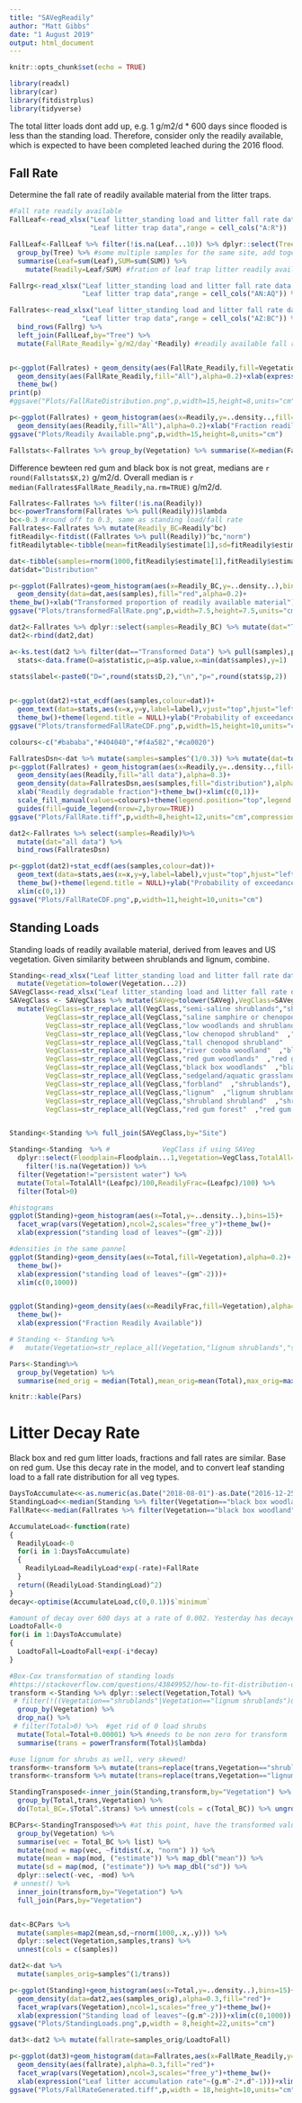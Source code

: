```yaml
---
title: "SAVegReadily"
author: "Matt Gibbs"
date: "1 August 2019"
output: html_document
---
```


```r
knitr::opts_chunk$set(echo = TRUE)

library(readxl)
library(car)
library(fitdistrplus)
library(tidyverse)
```

The total litter loads dont add up, e.g. 1 g/m2/d * 600 days since flooded is less than the standing load. Therefore, consider only the readily available, which is expected to have been completed leached during the 2016 flood.

## Fall Rate

Determine the fall rate of readily available material from the litter traps. 

```r
#Fall rate readily available
FallLeaf<-read_xlsx("Leaf litter_standing load and litter fall rate data file for MG_01032019.xlsx",
                    "Leaf litter trap data",range = cell_cols("A:R"))

FallLeaf<-FallLeaf %>% filter(!is.na(Leaf...10)) %>% dplyr::select(Tree=`Coded name`,Species,Leaf=`Leaf...14`,SUM)  %>% 
  group_by(Tree) %>% #some multiple samples for the same site, add together
  summarise(Leaf=sum(Leaf),SUM=sum(SUM)) %>% 
    mutate(Readily=Leaf/SUM) #fration of leaf trap litter readily available

Fallrg<-read_xlsx("Leaf litter_standing load and litter fall rate data file for MG_01032019.xlsx",
                  "Leaf litter trap data",range = cell_cols("AN:AQ")) %>% drop_na() %>% mutate(Vegetation="red gum woodland")

Fallrates<-read_xlsx("Leaf litter_standing load and litter fall rate data file for MG_01032019.xlsx",
                  "Leaf litter trap data",range = cell_cols("AZ:BC")) %>% drop_na() %>% mutate(Vegetation="black box woodland") %>%  
  bind_rows(Fallrg) %>% 
  left_join(FallLeaf,by="Tree") %>% 
  mutate(FallRate_Readily=`g/m2/day`*Readily) #readily available fall rate


p<-ggplot(Fallrates) + geom_density(aes(FallRate_Readily,fill=Vegetation),alpha=0.2)+
  geom_density(aes(FallRate_Readily,fill="All"),alpha=0.2)+xlab(expression("Fall rate of leaves"~(gm^-2*d^-1)))+
  theme_bw()
print(p)
#ggsave("Plots/FallRateDistribution.png",p,width=15,height=8,units="cm")

p<-ggplot(Fallrates) + geom_histogram(aes(x=Readily,y=..density..,fill=Vegetation),bins=8,position="dodge")+
  geom_density(aes(Readily,fill="All"),alpha=0.2)+xlab("Fraction readily available")+theme_bw()
ggsave("Plots/Readily Available.png",p,width=15,height=8,units="cm")

Fallstats<-Fallrates %>% group_by(Vegetation) %>% summarise(X=median(FallRate_Readily,na.rm = TRUE))

```
Difference bewteen red gum and black box is not great, medians are `r round(Fallstats$X,2)` g/m2/d. Overall median is `r median(Fallrates$FallRate_Readily,na.rm=TRUE)` g/m2/d.

```r
Fallrates<-Fallrates %>% filter(!is.na(Readily))
bc<-powerTransform(Fallrates %>% pull(Readily))$lambda
bc<-0.3 #round off to 0.3, same as standing load/fall rate
Fallrates<-Fallrates %>% mutate(Readily_BC=Readily^bc)
fitReadily<-fitdist((Fallrates %>% pull(Readily))^bc,"norm")
fitReadilytable<-tibble(mean=fitReadily$estimate[1],sd=fitReadily$estimate[2],trans=bc,Vegetation="ReadilyAvailable")

dat<-tibble(samples=rnorm(1000,fitReadily$estimate[1],fitReadily$estimate[2]))
dat$dat="Distribution"

p<-ggplot(Fallrates)+geom_histogram(aes(x=Readily_BC,y=..density..),bins=20)+
  geom_density(data=dat,aes(samples),fill="red",alpha=0.2)+
theme_bw()+xlab("Transformed proportion of readily available material")
ggsave("Plots/transformedFallRate.png",p,width=7.5,height=7.5,units="cm")

dat2<-Fallrates %>% dplyr::select(samples=Readily_BC) %>% mutate(dat="Transformed Data")
dat2<-rbind(dat2,dat)

a<-ks.test(dat2 %>% filter(dat=="Transformed Data") %>% pull(samples),pnorm,fitReadilytable$mean,fitReadilytable$sd)
  stats<-data.frame(D=a$statistic,p=a$p.value,x=min(dat$samples),y=1)
  
stats$label<-paste0("D=",round(stats$D,2),"\n","p=",round(stats$p,2))


p<-ggplot(dat2)+stat_ecdf(aes(samples,colour=dat))+
  geom_text(data=stats,aes(x=x,y=y,label=label),vjust="top",hjust="left")+
  theme_bw()+theme(legend.title = NULL)+ylab("Probability of exceedance")+xlab("Fraction readily available (transformed)")+scale_colour_manual(values=c("red","dark grey"),name="Data")+theme(legend.position = "top")
ggsave("Plots/transformedFallRateCDF.png",p,width=15,height=10,units="cm")

```
```r

colours<-c("#bababa","#404040","#f4a582","#ca0020")

FallratesDsn<-dat %>% mutate(samples=samples^(1/0.3)) %>% mutate(dat=tolower(dat))
p<-ggplot(Fallrates) + geom_histogram(aes(x=Readily,y=..density..,fill=Vegetation),bins=8,position="dodge")+
  geom_density(aes(Readily,fill="all data"),alpha=0.3)+
  geom_density(data=FallratesDsn,aes(samples,fill="distribution"),alpha=0.3)+
  xlab("Readily degradable fraction")+theme_bw()+xlim(c(0,1))+
  scale_fill_manual(values=colours)+theme(legend.position="top",legend.title = element_blank())+
  guides(fill=guide_legend(nrow=2,byrow=TRUE))
ggsave("Plots/FallRate.tiff",p,width=8,height=12,units="cm",compression = "lzw",dpi=600)

dat2<-Fallrates %>% select(samples=Readily)%>% 
  mutate(dat="all data") %>% 
  bind_rows(FallratesDsn)

p<-ggplot(dat2)+stat_ecdf(aes(samples,colour=dat))+
  geom_text(data=stats,aes(x=x,y=y,label=label),vjust="top",hjust="left")+
  theme_bw()+theme(legend.title = NULL)+ylab("Probability of exceedance")+xlab("Fraction readily available")+scale_colour_manual(values=colours[c(1,3)])+theme(legend.position = "top")+
  xlim(c(0,1))
ggsave("Plots/FallRateCDF.png",p,width=11,height=10,units="cm")
```


## Standing Loads

Standing loads of readily available material, derived from leaves and US vegetation. Given similarity between shrublands and lignum, combine.

```r
Standing<-read_xlsx("Leaf litter_standing load and litter fall rate data file for MG_01032019.xlsx","All sites standing load data") %>% 
  mutate(Vegetation=tolower(Vegetation...2))
SAVegClass<-read_xlsx("Leaf litter_standing load and litter fall rate data file for MG_01032019.xlsx","Standing load site details")
SAVegClass <- SAVegClass %>% mutate(SAVeg=tolower(SAVeg),VegClass=SAVeg) %>%
  mutate(VegClass=str_replace_all(VegClass,"semi-saline shrublands","shrublands"),
         VegClass=str_replace_all(VegClass,"saline samphire or chenopod shrublands","shrublands"),
         VegClass=str_replace_all(VegClass,"low woodlands and shrublands","mixed woodland"),
         VegClass=str_replace_all(VegClass,"low chenopod shrubland"  ,"shrublands"),
         VegClass=str_replace_all(VegClass,"tall chenopod shrubland"  ,"shrublands"),
         VegClass=str_replace_all(VegClass,"river cooba woodland"  ,"black box woodlands"),
         VegClass=str_replace_all(VegClass,"red gum woodlands"  ,"red gum woodland"),
         VegClass=str_replace_all(VegClass,"black box woodlands"  ,"black box woodland"),
         VegClass=str_replace_all(VegClass,"sedgeland/aquatic grassland"  ,"persistent water"),
         VegClass=str_replace_all(VegClass,"forbland"  ,"shrublands"),
         VegClass=str_replace_all(VegClass,"lignum"  ,"lignum shrubland"),
         VegClass=str_replace_all(VegClass,"shrubland shrubland"  ,"shrubland"),
         VegClass=str_replace_all(VegClass,"red gum forest"  ,"red gum woodland"))


Standing<-Standing %>% full_join(SAVegClass,by="Site")

Standing<-Standing  %>% #             VegClass if using SAVeg
  dplyr::select(Floodplain=Floodplain...1,Vegetation=VegClass,TotalAll=`TOM (g/m)...5`,Leafpc=`Leaf (%)`,USVeg=`US veg (%)`) %>%  #conflict between MASS and dplyr select functions
    filter(!is.na(Vegetation)) %>%
  filter(Vegetation!="persistent water") %>% 
  mutate(Total=TotalAll*(Leafpc)/100,ReadilyFrac=(Leafpc)/100) %>% 
  filter(Total>0)

#histograms
ggplot(Standing)+geom_histogram(aes(x=Total,y=..density..),bins=15)+
  facet_wrap(vars(Vegetation),ncol=2,scales="free_y")+theme_bw()+
  xlab(expression("standing load of leaves"~(gm^-2)))

#densities in the same pannel
ggplot(Standing)+geom_density(aes(x=Total,fill=Vegetation),alpha=0.2)+
  theme_bw()+
  xlab(expression("standing load of leaves"~(gm^-2)))+
  xlim(c(0,1000))


ggplot(Standing)+geom_density(aes(x=ReadilyFrac,fill=Vegetation),alpha=0.2)+
  theme_bw()+
  xlab(expression("Fraction Readily Available"))

# Standing <- Standing %>% 
#   mutate(Vegetation=str_replace_all(Vegetation,"lignum shrublands","shrublands"))

Pars<-Standing%>% 
  group_by(Vegetation) %>% 
  summarise(med_orig = median(Total),mean_orig=mean(Total),max_orig=max(Total),med_ReailyFrac=median(ReadilyFrac),mean_ReadilyFrac=mean(ReadilyFrac))

```

```r
knitr::kable(Pars)
```



# Litter Decay Rate

Black box and red gum litter loads, fractions and fall rates are similar. Base on red gum. Use this decay rate in the model, and to convert leaf standing load to a fall rate distribution for all veg types.

```r

DaysToAccumulate<<-as.numeric(as.Date("2018-08-01")-as.Date("2016-12-25")) #average sampling date - day water level receeded to pool level
StandingLoad<<-median(Standing %>% filter(Vegetation=="black box woodland"|Vegetation=="red gum woodland") %>% pull(Total),na.rm=TRUE)
FallRate<<-median(Fallrates %>% filter(Vegetation=="black box woodland"|Vegetation=="red gum woodland") %>% pull(FallRate_Readily),na.rm=TRUE)

AccumulateLoad<-function(rate)
{
  ReadilyLoad<-0
  for(i in 1:DaysToAccumulate)
  {
    ReadilyLoad=ReadilyLoad*exp(-rate)+FallRate
  }
  return((ReadilyLoad-StandingLoad)^2)
}
decay<-optimise(AccumulateLoad,c(0,0.1))$`minimum`

#amount of decay over 600 days at a rate of 0.002. Yesterday has decayed exp(-0.002), day before had decayed exp(-0.002*2), etc
LoadtoFall<-0
for(i in 1:DaysToAccumulate)
{
  LoadtoFall=LoadtoFall+exp(-i*decay)
}

```




```r
#Box-Cox transformation of standing loads
#https://stackoverflow.com/questions/43849952/how-to-fit-distribution-on-multiple-columns-using-broom-and-dplyr
transform <-Standing %>% dplyr::select(Vegetation,Total) %>% 
 # filter(!((Vegetation=="shrublands"|Vegetation=="lignum shrublands")&Total>100)) %>% #remove outliers for these two, result in low/negative transformation
  group_by(Vegetation) %>% 
  drop_na() %>% 
 # filter(Total>0) %>%  #get rid of 0 load shrubs
  mutate(Total=Total+0.00001) %>% #needs to be non zero for transform
  summarise(trans = powerTransform(Total)$lambda)

#use lignum for shrubs as well, very skewed!
transform<-transform %>% mutate(trans=replace(trans,Vegetation=="shrublands",0.2))
transform<-transform %>% mutate(trans=replace(trans,Vegetation=="lignum shrubland",0.2))

StandingTransposed<-inner_join(Standing,transform,by="Vegetation") %>% 
  group_by(Total,trans,Vegetation) %>% 
  do(Total_BC=.$Total^.$trans) %>% unnest(cols = c(Total_BC)) %>% ungroup() 

BCPars<-StandingTransposed%>% #at this point, have the transformed values for each vegetation type
  group_by(Vegetation) %>% 
  summarise(vec = Total_BC %>% list) %>% 
  mutate(mod = map(vec, ~fitdist(.x, "norm") )) %>% 
  mutate(mean = map(mod, ("estimate")) %>% map_dbl("mean")) %>% 
  mutate(sd = map(mod, ("estimate")) %>% map_dbl("sd")) %>% 
  dplyr::select(-vec, -mod) %>%
 # unnest() %>% 
  inner_join(transform,by="Vegetation") %>% 
  full_join(Pars,by="Vegetation")


dat<-BCPars %>% 
  mutate(samples=map2(mean,sd,~rnorm(1000,.x,.y))) %>% 
  dplyr::select(Vegetation,samples,trans) %>% 
  unnest(cols = c(samples))

dat2<-dat %>%
  mutate(samples_orig=samples^(1/trans))

p<-ggplot(Standing)+geom_histogram(aes(x=Total,y=..density..),bins=15)+
  geom_density(data=dat2,aes(samples_orig),alpha=0.3,fill="red")+
  facet_wrap(vars(Vegetation),ncol=1,scales="free_y")+theme_bw()+
  xlab(expression("Standing load of leaves"~(g.m^-2)))+xlim(c(0,1000))
ggsave("Plots/StandingLoads.png",p,width = 8,height=22,units="cm")

dat3<-dat2 %>% mutate(fallrate=samples_orig/LoadtoFall)

p<-ggplot(dat3)+geom_histogram(data=Fallrates,aes(x=FallRate_Readily,y=..density..),bins=10)+
  geom_density(aes(fallrate),alpha=0.3,fill="red")+
  facet_wrap(vars(Vegetation),ncol=3,scales="free_y")+theme_bw()+
  xlab(expression("Leaf litter accumulation rate"~(g.m^-2*.d^-1)))+xlim(c(0,1.5))
ggsave("Plots/FallRateGenerated.tiff",p,width = 18,height=10,units="cm",compression = "lzw",dpi=600)
```
